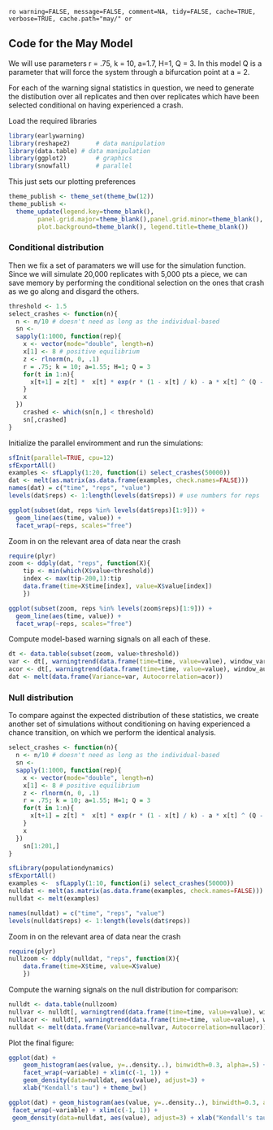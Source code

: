 `ro warning=FALSE, message=FALSE, comment=NA, tidy=FALSE, cache=TRUE, verbose=TRUE, cache.path="may/" or`


## Code for the May Model 

<div>
\begin{equation}
X_{t+1} =     X_t  \exp\left( r \left(1 - \frac{ X_t }{  K } \right) - \frac{ a * X_t ^ {Q - 1} }{X_t ^ Q + H ^ Q} \right) 
\end{equation}
</div>


We will use parameters r = .75, k = 10, a=1.7, H=1, Q = 3.  In this model Q is a parameter that will force the system through a bifurcation point at a = 2.  

For each of the warning signal statistics in question, 
we need to generate the distibution over all replicates
and then over replicates which have been selected conditional 
on having experienced a crash.  


Load the required libraries
 
``` r
library(earlywarning)
library(reshape2)		# data manipulation
library(data.table)	# data manipulation
library(ggplot2)		# graphics
library(snowfall)		# parallel
````

This just sets our plotting preferences

```r
theme_publish <- theme_set(theme_bw(12))
theme_publish <- 
  theme_update(legend.key=theme_blank(),
        panel.grid.major=theme_blank(),panel.grid.minor=theme_blank(),
        plot.background=theme_blank(), legend.title=theme_blank())
```



### Conditional distribution

Then we fix a set of paramaters we will use for the simulation function.  Since we will simulate 20,000 replicates with 5,000 pts a piece, we can save memory by performing the conditional selection on the ones that crash as we go along and disgard the others.  

``` r
threshold <- 1.5
select_crashes <- function(n){
  n <- n/10 # doesn't need as long as the individual-based
  sn <- 
  sapply(1:1000, function(rep){
    x <- vector(mode="double", length=n)
    x[1] <- 8 # positive equilibrium
    z <- rlnorm(n, 0, .1)
    r = .75; k = 10; a=1.55; H=1; Q = 3
    for(t in 1:n){
      x[t+1] = z[t] *  x[t] * exp(r * (1 - x[t] / k) - a * x[t] ^ (Q - 1) / (x[t] ^ Q + H ^ Q)) 
    }
    x
  })
	crashed <- which(sn[n,] < threshold)
	sn[,crashed] 
}
```


Initialize the parallel enviromment and run the simulations:

``` r
sfInit(parallel=TRUE, cpu=12)
sfExportAll()
examples <- sfLapply(1:20, function(i) select_crashes(50000))
dat <- melt(as.matrix(as.data.frame(examples, check.names=FALSE)))
names(dat) = c("time", "reps", "value")
levels(dat$reps) <- 1:length(levels(dat$reps)) # use numbers for reps
````


``` r
ggplot(subset(dat, reps %in% levels(dat$reps)[1:9])) + 
  geom_line(aes(time, value)) +
  facet_wrap(~reps, scales="free")
````


Zoom in on the relevant area of data near the crash

``` r
require(plyr)
zoom <- ddply(dat, "reps", function(X){
    tip <- min(which(X$value<threshold))
    index <- max(tip-200,1):tip
    data.frame(time=X$time[index], value=X$value[index])
    })
````


``` r
ggplot(subset(zoom, reps %in% levels(zoom$reps)[1:9])) + 
  geom_line(aes(time, value)) + 
  facet_wrap(~reps, scales="free")
````


Compute model-based warning signals on all each of these.  

``` r
dt <- data.table(subset(zoom, value>threshold))
var <- dt[, warningtrend(data.frame(time=time, value=value), window_var), by=reps]$V1
acor <- dt[, warningtrend(data.frame(time=time, value=value), window_autocorr), by=reps]$V1
dat <- melt(data.frame(Variance=var, Autocorrelation=acor))
````

### Null distribution 

To compare against the expected distribution of these statistics, we create another set of simulations without conditioning on having experienced a chance transition, on which we perform the identical analysis.  

``` r
select_crashes <- function(n){
  n <- n/10 # doesn't need as long as the individual-based
  sn <- 
  sapply(1:1000, function(rep){
    x <- vector(mode="double", length=n)
    x[1] <- 8 # positive equilibrium
    z <- rlnorm(n, 0, .1)
    r = .75; k = 10; a=1.55; H=1; Q = 3
    for(t in 1:n){
      x[t+1] = z[t] *  x[t] * exp(r * (1 - x[t] / k) - a * x[t] ^ (Q - 1) / (x[t] ^ Q + H ^ Q)) 
    }
    x
  })
	sn[1:201,] 
}
````




``` r
sfLibrary(populationdynamics)
sfExportAll()
examples <-  sfLapply(1:10, function(i) select_crashes(50000))
nulldat <- melt(as.matrix(as.data.frame(examples, check.names=FALSE)))
nulldat <- melt(examples)

names(nulldat) = c("time", "reps", "value")
levels(nulldat$reps) <- 1:length(levels(dat$reps)) 
````

Zoom in on the relevant area of data near the crash

``` r
require(plyr)
nullzoom <- ddply(nulldat, "reps", function(X){
    data.frame(time=X$time, value=X$value)
    })

````

Compute the warning signals on the null distribution for comparison:

``` r
nulldt <- data.table(nullzoom)
nullvar <- nulldt[, warningtrend(data.frame(time=time, value=value), window_var), by=reps]$V1
nullacor <- nulldt[, warningtrend(data.frame(time=time, value=value), window_autocorr), by=reps]$V1
nulldat <- melt(data.frame(Variance=nullvar, Autocorrelation=nullacor))

````

Plot the final figure:

``` r
ggplot(dat) + 
	geom_histogram(aes(value, y=..density..), binwidth=0.3, alpha=.5) +
	facet_wrap(~variable) + xlim(c(-1, 1)) + 
	geom_density(data=nulldat, aes(value), adjust=3) + 
	xlab("Kendall's tau") + theme_bw()


````


``` r
ggplot(dat) + geom_histogram(aes(value, y=..density..), binwidth=0.3, alpha=.5) +
 facet_wrap(~variable) + xlim(c(-1, 1)) + 
 geom_density(data=nulldat, aes(value), adjust=3) + xlab("Kendall's tau") + theme_bw()

````


